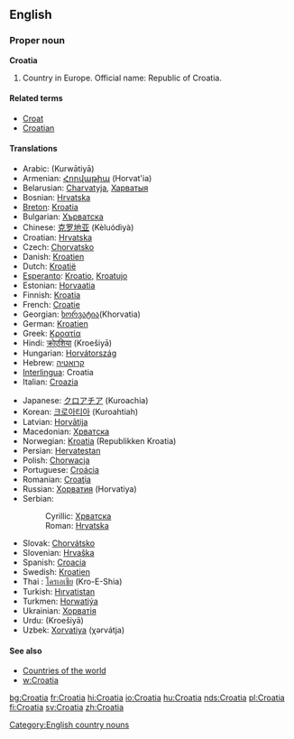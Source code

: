 ==English==
===Proper noun===
'''Croatia'''

# Country in Europe. Official name: Republic of Croatia.

====Related terms====
*[[Croat]]
*[[Croatian]]

====Translations====
{{top}}
*Arabic: {{ARchar|[[كرواتيا]]}} (Kurwātiyā)
*Armenian: [[Հորվաթիա]] (Horvat'ia)
*Belarusian: [[Charvatyja]], [[Харватыя]] 
*Bosnian: [[Hrvatska#Bosnian|Hrvatska]] {{f}}
*[[Breton]]: [[Kroatia]]
*Bulgarian: [[Хърватска]] {{f}}
*Chinese: [[克罗地亚]] (Kèluódìyà)
*Croatian: [[Hrvatska#Croatian|Hrvatska]] {{f}}
*Czech: [[Chorvatsko]]
*Danish: [[Kroatien]]
*Dutch: [[Kroatië]]
*[[Esperanto]]: [[Kroatio]], [[Kroatujo]]
*Estonian: [[Horvaatia]]
*Finnish: [[Kroatia]]
*French: [[Croatie]]
*Georgian: [[ხორვატია]](Khorvatia)
*German: [[Kroatien]]
*Greek: [[Κροατία]]
*Hindi: [[क्रोएशिया]] (Kroešiyā)
*Hungarian: [[Horvátország]]
*Hebrew: [[קרואטיה]]
*[[Interlingua]]: Croatia
*Italian: [[Croazia]]
{{mid}}
*Japanese: [[クロアチア]] (Kuroachia)
*Korean: [[크로아티아]] (Kuroahtiah)
*Latvian: [[Horvātija]]
*Macedonian: [[Хрватска#Macedonia|Хрватска]] {{f}}
*Norwegian: [[Kroatia]] (Republikken Kroatia)
*Persian: [[Hervatestan]]
*Polish: [[Chorwacja]]
*Portuguese: [[Croácia]]
*Romanian: [[Croaţia]] {{f}}
*Russian: [[Хорватия]] (Horvatiya)
*Serbian:
*:Cyrillic: [[Хрватска#Serbian|Хрватска]] {{f}}
*:Roman: [[Hrvatska#Serbian|Hrvatska]] {{f}}
*Slovak: [[Chorvátsko]]
*Slovenian: [[Hrvaška]] {{f}}
*Spanish: [[Croacia]]
*Swedish: [[Kroatien]]
*Thai : [[โครเอเชีย]] (Kro-E-Shia)
*Turkish: [[Hırvatistan]]
*Turkmen: [[Horwatiýa]]
*Ukrainian: [[Хорватія]]
*Urdu: {{URchar|[[کرویشیا]]}} (Kroešiyā)
*Uzbek: [[Xorvatiya]] (χərvátja)
{{bottom}}

====See also====
*[[Countries of the world]]
*[[w:Croatia]]

[[Category:English country nouns]]

[[bg:Croatia]]
[[fr:Croatia]]
[[hi:Croatia]]
[[io:Croatia]]
[[hu:Croatia]]
[[nds:Croatia]]
[[pl:Croatia]]
[[fi:Croatia]]
[[sv:Croatia]]
[[zh:Croatia]]